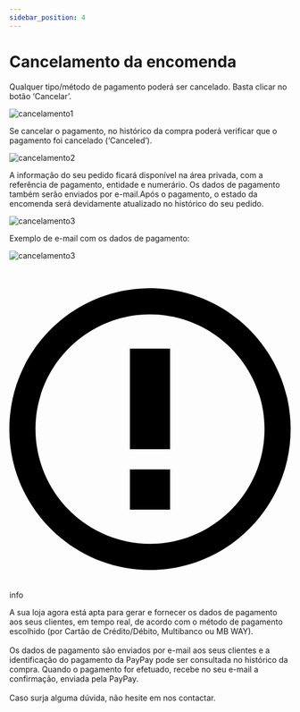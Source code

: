 ```yaml
---
sidebar_position: 4
---
```

# Cancelamento da encomenda

Qualquer tipo/método de pagamento poderá ser cancelado. Basta clicar no botão ‘Cancelar’.

![cancelamento1](../../../../../_media/opencart-20.png)

Se cancelar o pagamento, no histórico da compra poderá verificar que o pagamento foi cancelado (‘Canceled’).

![cancelamento2](../../../../../_media/opencart-21.png)

A informação do seu pedido ficará disponível na área privada, com a referência de pagamento, entidade e numerário. Os dados de pagamento também serão enviados por e-mail.Após o pagamento, o estado da encomenda será devidamente atualizado no histórico do seu pedido.

![cancelamento3](../../../../../_media/opencart-22.png)

Exemplo de e-mail com os dados de pagamento:

![cancelamento3](../../../../../_media/opencart-23.png)

<div class="theme-admonition theme-admonition-info admonition_node_modules-@docusaurus-theme-classic-lib-theme-Admonition-Layout-styles-module alert alert--info">
    <div class="admonitionHeading_node_modules-@docusaurus-theme-classic-lib-theme-Admonition-Layout-styles-module"><span class="admonitionIcon_node_modules-@docusaurus-theme-classic-lib-theme-Admonition-Layout-styles-module"><svg viewBox="0 0 14 16"><path fill-rule="evenodd" d="M7 2.3c3.14 0 5.7 2.56 5.7 5.7s-2.56 5.7-5.7 5.7A5.71 5.71 0 0 1 1.3 8c0-3.14 2.56-5.7 5.7-5.7zM7 1C3.14 1 0 4.14 0 8s3.14 7 7 7 7-3.14 7-7-3.14-7-7-7zm1 3H6v5h2V4zm0 6H6v2h2v-2z"></path></svg></span>info</div>
    <div class="admonitionContent_node_modules-@docusaurus-theme-classic-lib-theme-Admonition-Layout-styles-module">
        <p>A sua loja agora está apta para gerar e fornecer os dados de pagamento aos seus clientes, em tempo real, de acordo com o método de pagamento escolhido (por Cartão de Crédito/Débito, Multibanco ou MB WAY).<br/><br/>
        Os dados de pagamento são enviados por e-mail aos seus clientes e a identificação do pagamento da PayPay pode ser consultada no histórico da compra. Quando o pagamento for efetuado, recebe no seu e-mail a confirmação, enviada pela PayPay.<br/><br/>
        Caso surja alguma dúvida, não hesite em nos contactar.</p>
    </div>
</div>
